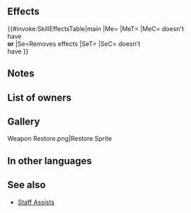 {{Assist
|tagid=SID_レスト
|name=Restore
|range=1
|effect=Restores 8 HP.<br>Neutralizes ally's penalties (from skills like Panic, Threaten, etc.) and negative status effects (preventing counterattacks, restricting movement, etc.) that last through ally's next action.
|cost=200
|next=Restore+
|promotionRarity=5
|promotionTier=2
|required=Reconcile
|exclusive=0
|canUseMove={{MoveList|all}}
|canUseWeapon={{WeaponList|Staff}}
|properties=random_all
}}
==Effects==
{{#invoke:SkillEffectsTable|main
|Me={{Eft|Heal|8}}
|MeT={{Tgt|Target Ally}}
|MeC={{Tgt|Target Ally}} doesn't<br>have {{SEt|Isolation}}<br>'''or''' {{SEt|Deep Wounds}}
|Se=Removes {{Kp|Penalty}} effects
|SeT={{Tgt|Target Ally}}
|SeC={{Tgt|Target Ally}} doesn't<br>have {{SEt|Isolation}}
}}

==Notes==
{{Penalty neutralization|negstatuses=all {{Kp|Penalty}} effects}}

==List of owners==
{{Skill Hero List}}
==Gallery==
<gallery>
Weapon Restore.png|Restore Sprite
</gallery>
==In other languages==
{{OtherLanguages
|japanese=レスト
|german=Erneuerung
|spanishEU=Restaurar
|spanishLA=Restaurar
|french=Vitalis
|italian=Ripristino
|chineseTW=休息
|portuguese=Restauração
}}
==See also==
* [[Staff Assists]]
{{Assists Navbox}}